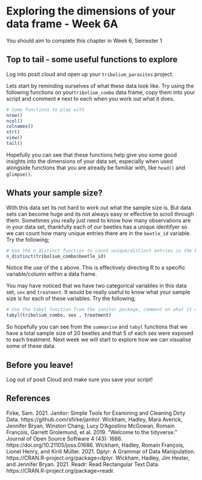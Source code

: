 # Exploring the dimensions of your data frame - Week 6A

You should aim to complete this chapter in Week 6, Semester 1

## Top to tail - some useful functions to explore

Log into posit cloud and open up your `tribolium_parasites` project. 

Lets start by reminding ourselves of what these data look like. Try using the following functions on your`tribolium_combo` data frame, copy them into your script and comment `#` next to each when you work out what it does. 

```r
# Some functions to play with
nrow()
ncol()
colnames()
str()
view()
tail()
```

Hopefully you can see that these functions help give you some good insights into the dimensions of your data set, especially when used alongside functions that you are already be familiar with, like `head()` and `glimpse()`. 

## Whats your sample size?

With this data set its not hard to work out what the sample size is. But data sets can become huge and its not always easy or effective to scroll through them. Sometimes you really just need to know how many observations are in your data set, thankfully each of our beetles has a unique identifyer so we can count how many unique entries there are in the `beetle_id` variable. Try the following;

```r
# Use the n_distinct function to count unique/distinct entries in the beetle_id column
n_distinct(tribolium_combo$beetle_id)
```

Notice the use of the `$` above. This is effectively directing R to a specific variable/column within a data frame. 

You may have noticed that we have two categorical variables in this data set, `sex` and `treatment`. It would be really useful to know what your sample size is for each of these variables. Try the following;

```r
# Use the tabyl function from the janitor package, comment on what it does. 
tabyl(tribolium_combo, sex , treatment)
```

So hopefully you can see from the `summarise` and `tabyl` functions that we have a total sample size of 20 beetles and that 5 of each sex were exposed to each treatment. Next week we will start to explore how we can visualise some of these data. 

## Before you leave!

Log out of posit Cloud and make sure you save your script!

## References

Firke, Sam. 2021. Janitor: Simple Tools for Examining and Cleaning Dirty Data. https://github.com/sfirke/janitor.
Wickham, Hadley, Mara Averick, Jennifer Bryan, Winston Chang, Lucy D’Agostino McGowan, Romain François, Garrett Grolemund, et al. 2019. “Welcome to the tidyverse.” Journal of Open Source Software 4 (43): 1686. https://doi.org/10.21105/joss.01686.
Wickham, Hadley, Romain François, Lionel Henry, and Kirill Müller. 2021. Dplyr: A Grammar of Data Manipulation. https://CRAN.R-project.org/package=dplyr.
Wickham, Hadley, Jim Hester, and Jennifer Bryan. 2021. Readr: Read Rectangular Text Data. https://CRAN.R-project.org/package=readr.

